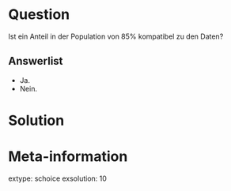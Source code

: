 Question
========

Ist ein Anteil in der Population von 85\% kompatibel zu den Daten?

Answerlist
----------

* Ja.
* Nein.

Solution
========

Meta-information
================
extype: schoice
exsolution: 10
